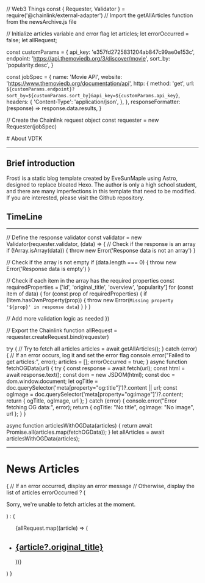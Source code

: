 
// Web3 Things
const { Requester, Validator } = require('@chainlink/external-adapter')
// Import the getAllArticles function from the newsArchive.js file

// Initialize articles variable and error flag
let articles;
let errorOccurred = false;
let allRequest;

const customParams = {
api_key: 'e357fd2725831204ab847c99ae0e153c',
endpoint: 'https://api.themoviedb.org/3/discover/movie',
sort_by: 'popularity.desc',
}

const jobSpec = {
name: 'Movie API',
website: 'https://www.themoviedb.org/documentation/api',
http: {
method: 'get',
url: `${customParams.endpoint}?sort_by=${customParams.sort_by}&api_key=${customParams.api_key}`,
headers: {
'Content-Type': 'application/json',
},
},
responseFormatter: (response) => response.data.results,
}

// Create the Chainlink request object
const requester = new Requester(jobSpec)

<BaseLayout PageID="about">
  <BaseCard title="about">
# About VDTK

---

## Brief introduction

Frosti is a static blog template created by EveSunMaple using Astro, designed to replace bloated Hexo. The author is only a high school student, and there are many imperfections in this template that need to be modified. If you are interested, please visit the Github repository.

## TimeLine

---

// Define the response validator
const validator = new Validator(requester.validator, (data) => {
// Check if the response is an array
if (!Array.isArray(data)) {
throw new Error('Response data is not an array')
}

// Check if the array is not empty
if (data.length === 0) {
throw new Error('Response data is empty')
}

// Check if each item in the array has the required properties
const requiredProperties = ['id', 'original_title', 'overview', 'popularity']
for (const item of data) {
for (const prop of requiredProperties) {
if (!item.hasOwnProperty(prop)) {
throw new Error(`Missing property '${prop}' in response data`)
}
}
}

// Add more validation logic as needed
})

// Export the Chainlink function
allRequest = requester.createRequest.bind(requester)

try {
// Try to fetch all articles
articles = await getAllArticles();
} catch (error) {
// If an error occurs, log it and set the error flag
console.error("Failed to get articles:", error);
articles = [];
errorOccurred = true;
}
async function fetchOGData(url) {
try {
const response = await fetch(url);
const html = await response.text();
const dom = new JSDOM(html);
const doc = dom.window.document;
let ogTitle =
doc.querySelector('meta[property="og:title"]')?.content || url;
const ogImage = doc.querySelector('meta[property="og:image"]')?.content;
return { ogTitle, ogImage, url };
} catch (error) {
console.error("Error fetching OG data:", error);
return { ogTitle: "No title", ogImage: "No image", url };
}
}

async function articlesWithOGData(articles) {
return await Promise.all(articles.map(fetchOGData));
}
let allArticles = await articlesWithOGData(articles);

---

<body>
    <h1>News Articles</h1>
    {
      // If an error occurred, display an error message
      // Otherwise, display the list of articles
      errorOccurred ? (
        <p>Sorry, we're unable to fetch articles at the moment.</p>
      ) : (
        <ul>
          {allRequest.map((article) => (
            <li>
              <article>
                <a href={article.url}>
                  <h2>{article?.original_title}</h2>
                </a>
                <img src={article?.overview} alt="" />
              </article>
            </li>
          ))}
        </ul>
      )
    }
  </body>
    </BaseCard>
</BaseLayout>
